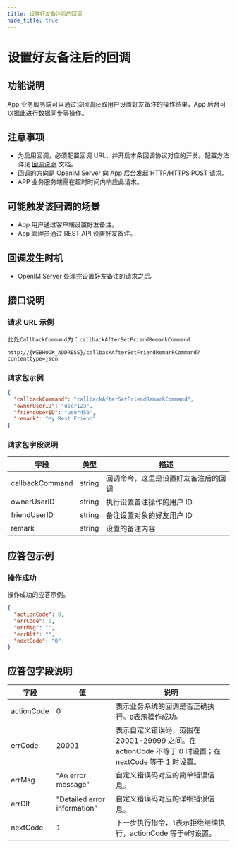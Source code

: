 ```yaml
---
title: 设置好友备注后的回调
hide_title: true
---
```


# 设置好友备注后的回调

## 功能说明

App 业务服务端可以通过该回调获取用户设置好友备注的操作结果，App 后台可以据此进行数据同步等操作。

## 注意事项

- 为启用回调，必须配置回调 URL，并开启本条回调协议对应的开关。配置方法详见 [回调说明](../introduction) 文档。
- 回调的方向是 OpenIM Server 向 App 后台发起 HTTP/HTTPS POST 请求。
- APP 业务服务端需在超时时间内响应此请求。

## 可能触发该回调的场景

- App 用户通过客户端设置好友备注。
- App 管理员通过 REST API 设置好友备注。

## 回调发生时机

- OpenIM Server 处理完设置好友备注的请求之后。

## 接口说明

### 请求 URL 示例

此处`CallbackCommand`为：`callbackAfterSetFriendRemarkCommand`
```plaintext
http://{WEBHOOK_ADDRESS}/callbackAfterSetFriendRemarkCommand?contenttype=json
```

### 请求包示例

```json
{
  "callbackCommand": "callbackAfterSetFriendRemarkCommand",
  "ownerUserID": "user123",
  "friendUserID": "user456",
  "remark": "My Best Friend"
}
```

### 请求包字段说明

| 字段            | 类型   | 描述                                 |
| --------------- | ------ | ------------------------------------ |
| callbackCommand | string | 回调命令，这里是设置好友备注后的回调 |
| ownerUserID     | string | 执行设置备注操作的用户 ID            |
| friendUserID    | string | 备注设置对象的好友用户 ID            |
| remark          | string | 设置的备注内容                       |

## 应答包示例

### 操作成功

操作成功的应答示例。

```json
{
  "actionCode": 0,
  "errCode": 0,
  "errMsg": "",
  "errDlt": "",
  "nextCode": "0"
}
```

## 应答包字段说明

| 字段       | 值                           | 说明                                                                                                  |
| ---------- | ---------------------------- | ----------------------------------------------------------------------------------------------------- |
| actionCode | 0                            | 表示业务系统的回调是否正确执行。`0`表示操作成功。                                                     |
| errCode    | 20001                        | 表示自定义错误码，范围在 20001-29999 之间。在 actionCode 不等于 0 时设置；在 nextCode 等于 1 时设置。 |
| errMsg     | "An error message"           | 自定义错误码对应的简单错误信息。                                                                      |
| errDlt     | "Detailed error information" | 自定义错误码对应的详细错误信息。                                                                      |
| nextCode   | 1                            | 下一步执行指令，`1`表示拒绝继续执行，actionCode 等于`0`时设置。                                       |
